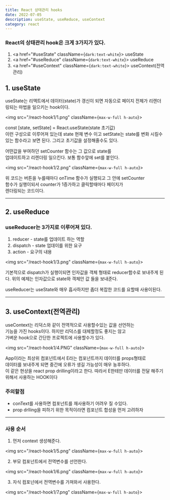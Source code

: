 ---
title: React 상태관리 hooks
date: 2022-07-05
description: useState, useReduce, useContext
category: react
---

<h3 className={`dark:text-white`}>
  React의 상태관리 hook은 크게 3가지가 있다.
</h3>

1. <a href="#useState" className={`dark:text-white`}>
     useState
   </a>
2. <a href="#useReduce" className={`dark:text-white`}>
     useReduce
   </a>
3. <a href="#useContext" className={`dark:text-white`}>
     useContext(전역관리)
   </a>

<h2 id="useState" className={`dark:text-white`}>
  1. useState
</h2>

useState는 리액트에서 데이터(state)가 갱신이 되면 자동으로
페이지 전체가 리렌더링되는 마법을 일으키는 hook이다.

<img src="/react-hook1/1.png" className={`max-w-full h-auto`}></img>

const [state, setState] = React.useState(state 초기값)  
이런 구성으로 이루어져 있는데 state 현재 변수 이고 setState는 state를
변화 시킬수있는 함수라고 보면 된다. 그리고 초기값을 설정해줄수도 있다.

어떤값을 부여하던 setCounter 함수는 그 값으로 state를  
업데이트하고 리렌더링 일으킨다. 보통 함수앞에 set를 붙인다.

<img src="/react-hook1/2.png" className={`max-w-full h-auto`}></img>

위 코드는 버튼을 누를때마다 onTime 함수가 실행되고 그 안에 setCounter  
함수가 실행이되서 counter가 1증가하고 클릭할때마다 페이지가  
렌더링되는 코드이다.

---

<h2 id="useReduce" className={`dark:text-white`}>
  2. useReduce
</h2>

<h3 className={`dark:text-white`}>useReducer는 3가지로 이루어져 있다.</h3>

1. reducer - state를 업데이트 하는 역할
2. dispatch - state 업데이를 위한 요구
3. action - 요구의 내용

<img src="/react-hook1/3.png" className={`max-w-full h-auto`}></img>

기본적으로 dispatch가 실행이되면 인자값을 객체 형태로 reducer함수로
보내주게 된다. 위의 예제는 인자값으로 state와 객체안 값 들을 보내준다.

useReducer는 useState와 매우 흡사하지만 좀더 복잡한 코드를 요할때
사용이된다.

---

<h2 id="useContext" className={`dark:text-white`}>
  3. useContext(전역관리)
</h2>

useContext는 리덕스와 같이 전역적으로 사용할수있는 값을 선언하는  
기능을 가진 hooks이다. 하지만 리덕스를 대체할정도 좋지는 않고  
가벼운 hook으로 간단한 프로젝트에 사용할수가 있다.

<img src="/react-hook1/4.PNG" className={`max-w-full h-auto`}></img>

App이라는 최상위 컴포넌트에서 E라는 컴포넌트까지 데이터를 props형태로  
데이터를 보내주게 되면 중간에 오류가 생길 가능성이 매우 농후하다.  
이 같은 현상을 react prop drilling이라고 한다.
따라서 E한테만 데이터를 전달 해주기 위해서 사용하는 HOOK이다

<h3 className={`dark:text-white`}>주의할점</h3>

- conText를 사용하면 컴포넌트를 재사용하기 어려우 질 수있다.
- prop drlling을 피하기 위한 목적이라면 컴포넌트 합성을 먼저 고려하자

---

<h3 className={`dark:text-white`}>사용 순서</h3>

1. 먼저 context 생성해준다.

<img src="/react-hook1/5.png" className={`max-w-full h-auto`}></img>

2. 부모 컴포넌트에서 전역변수를 선언한다.

<img src="/react-hook1/6.png" className={`max-w-full h-auto`}></img>

3. 자식 컴포넌에서 전역변수를 가져와서 사용한다.

<img src="/react-hook1/7.png" className={`max-w-full h-auto`}></img>
